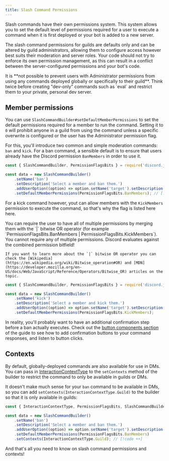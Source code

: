 ```yaml
---
title: Slash Command Permissions
---
```


Slash commands have their own permissions system. This system allows you to set the default level of permissions required for a user to execute a command when it is first deployed or your bot is added to a new server.

The slash command permissions for guilds are defaults only and can be altered by guild administrators, allowing them to configure access however best suits their moderation and server roles. Your code should not try to enforce its own permission management, as this can result in a conflict between the server-configured permissions and your bot's code.

<Callout type="warn">
	It is **not possible to prevent users with Administrator permissions from using any commands deployed globally or specifically to their guild**. Think twice before creating "dev-only" commands such as `eval` and restrict them to your private, personal dev server.
</Callout>

## Member permissions

You can use `SlashCommandBuilder#setDefaultMemberPermissions` to set the default permissions required for a member to run the command. Setting it to `0` will prohibit anyone in a guild from using the command unless a specific overwrite is configured or the user has the Administrator permission flag.

For this, you'll introduce two common and simple moderation commands: `ban` and `kick`. For a ban command, a sensible default is to ensure that users already have the Discord permission `BanMembers` in order to use it.

```js title="commands/moderation/ban.js" 
const { SlashCommandBuilder, PermissionFlagsBits } = require('discord.js');

const data = new SlashCommandBuilder()
	.setName('ban')
	.setDescription('Select a member and ban them.')
	.addUserOption((option) => option.setName('target').setDescription('The member to ban').setRequired(true))
	.setDefaultMemberPermissions(PermissionFlagsBits.BanMembers); // [!code ++]
```

For a kick command however, yout can allow members with the `KickMembers` permission to execute the command, so that's why the flag is listed here here.

<Callout>
	You can require the user to have all of multiple permissions by merging them with the `|` bitwise OR operator (for example `PermissionFlagsBits.BanMembers | PermissionFlagsBits.KickMembers`).
	You cannot require any of multiple permissions. Discord evaluates against the combined permission bitfield!

	If you want to learn more about the `|` bitwise OR operator you can check the [Wikipedia](https://en.wikipedia.org/wiki/Bitwise_operation#OR) and [MDN](https://developer.mozilla.org/en-US/docs/Web/JavaScript/Reference/Operators/Bitwise_OR) articles on the topic.
</Callout>

```js title="commands/moderation/kick.js"
const { SlashCommandBuilder, PermissionFlagsBits } = require('discord.js');

const data = new SlashCommandBuilder()
	.setName('kick')
	.setDescription('Select a member and kick them.')
	.addUserOption((option) => option.setName('target').setDescription('The member to kick').setRequired(true))
	.setDefaultMemberPermissions(PermissionFlagsBits.KickMembers);
```

In reality, you'll probably want to have an additional confirmation step before a ban actually executes. Check out the [button components section](/guide/legacy/interactive-components/buttons) of the guide to see how to add confirmation buttons to your command responses, and listen to button clicks.

## Contexts

By default, globally-deployed commands are also available for use in DMs. You can pass in [InteractionContextType](https://discord-api-types.dev/api/discord-api-types-v10/enum/InteractionContextType) to the `setContexts` method of the builder to restrict the command to only be available in guilds or DMs.

It doesn't make much sense for your `ban` command to be available in DMs, so you can add `setContexts(InteractionContextType.Guild)` to the builder so that it is only available in guilds:

```js title="commands/moderation/ban.js"
const { InteractionContextType, PermissionFlagsBits, SlashCommandBuilder } = require('discord.js');

const data = new SlashCommandBuilder()
	.setName('ban')
	.setDescription('Select a member and ban them.')
	.addUserOption((option) => option.setName('target').setDescription('The member to ban').setRequired(true))
	.setDefaultMemberPermissions(PermissionFlagsBits.BanMembers)
	.setContexts(InteractionContextType.Guild); // [!code ++]
```

And that's all you need to know on slash command permissions and contexts!

